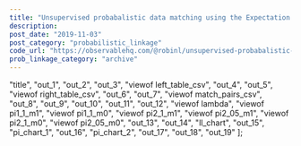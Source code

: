 ```yaml
---
title: "Unsupervised probabalistic data matching using the Expectation Maximisation algorithm"
description:
post_date: "2019-11-03"
post_category: "probabilistic_linkage"
code_url: "https://observablehq.com/@robinl/unsupervised-probabalistic-data-matching-using-the-expec/"
prob_linkage_category: "archive"
---
```




  "title",
  "out_1",
  "out_2",
  "out_3",
  "viewof left_table_csv",
  "out_4",
  "out_5",
  "viewof right_table_csv",
  "out_6",
  "out_7",
  "viewof match_pairs_csv",
  "out_8",
  "out_9",
  "out_10",
  "out_11",
  "out_12",
  "viewof lambda",
  "viewof pi1_1_m1",
  "viewof pi1_1_m0",
  "viewof pi2_1_m1",
  "viewof pi2_05_m1",
  "viewof pi2_1_m0",
  "viewof pi2_05_m0",
  "out_13",
  "out_14",
  "ll_chart",
  "out_15",
  "pi_chart_1",
  "out_16",
  "pi_chart_2",
  "out_17",
  "out_18",
  "out_19"
];

<ObservableNotebook notebook={notebook} cells={output_order} />



